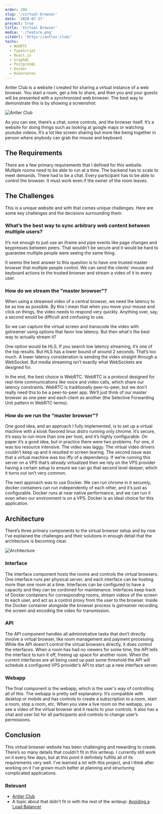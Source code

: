 ```yaml
---
order: 200
slug: '/virtual-browser'
date: '2020-07-17'
project: true
title: 'Virtual Browser'
media: './feature.png'
siteUrl: 'https://antler.club/'
techs:
  - WebRTC
  - TypeScript
  - React.js
  - GraphQL
  - PostgreSQL
  - Docker
  - Kubernetes
---
```


Antler Club is a website I created for sharing a virtual instance of a web browser. You start a room, get a link to share, and then you and your guests will be presented with a synchronized web browser. The best way to demonstrate this is by showing a screenshot:

![Antler Club](./antler-club-desktop.png)

As you can see, there’s a chat, some controls, and the browser itself. It’s a website for doing things such as looking at google maps or watching youtube videos. It’s a lot like screen sharing but more like being together in person where anybody can grab the mouse and keyboard.

## The Requirements

There are a few primary requirements that I defined for this website. Multiple rooms need to be able to run at a time. The backend has to scale to meet demands. There had to be a chat. Every participant has to be able to control the browser. It must work even if the owner of the room leaves.

## The Challenges

This is a unique website and with that comes unique challenges. Here are some key challenges and the decisions surrounding them:

### What’s the best way to sync arbitrary web content between multiple users?

It’s not enough to just use an iframe and pipe events like page changes and keypresses between peers. That wouldn't be secure and it would be hard to guarantee multiple people were seeing the same thing.

It seems the best answer to this question is to have one trusted master browser that multiple people control. We can send the clients' mouse and keyboard actions to the trusted browser and stream a video of it to every user.

### How do we stream the "master browser"?

When using a streamed video of a central browser, we need the latency to be as low as possible. By this I mean that when you move your mouse and click on things, the video needs to respond very quickly. Anything over, say, a second would be difficult and confusing to use.

So we can capture the virtual screen and transcode the video with gstreamer using options that favor low latency. But then what's the best way to actually stream it?

One option would be HLS. If you search low latency streaming, it’s one of the top results. But HLS has a lower bound of around 2 seconds. That’s too much. A lower latency consideration is sending the video straight through a WebSocket. But media streaming isn’t exactly what WebSockets are designed for.

In the end, the best choice is WebRTC. WebRTC is a protocol designed for real-time communications like voice and video calls, which share our latency constraints. WebRTC is traditionally peer-to-peer, but we don’t really need this to be a peer-to-peer app. We’ll just think of our master browser as one peer and each client as another (the Selective Forwarding Unit pattern in WebRTC terms).

### How do we run the “master browser”?

One good idea, and an approach I fully implemented, is to set up a virtual machine with a kiosk flavored linux distro running only chrome. It’s secure, it’s easy to run more than one per host, and it’s highly configurable. On paper it’s a good idea, but in practice there were two problems. For one, it was too resource intensive. The video was laggy. The virtual video drivers couldn’t keep up and it resulted in screen tearing. The second issue was that a virtual machine was too iffy of a dependency. If we’re running this server on a VPS that’s _already_ virtualized then we rely on the VPS provider having a certain setup to ensure we can go that second level deeper, which it turns out isn’t very common.

The next approach was to use Docker. We can run chrome in it securely, docker containers can run independently of each other, and it’s just as configurable. Docker runs at near native performance, and we can run it even when our environment is on a VPS. Docker is an ideal choice for this application.

## Architecture

There’s three primary components to the virtual browser setup and by now I’ve explained the challenges and their solutions in enough detail that the architecture is becoming clear.

![Architecture](./architecture.png)

### Interface

The interface component hosts the rooms and controls the virtual browsers. One interface runs per physical server, and each interface can be hosting more than one room at a time. Interfaces can be configured to have a capacity and they can be cordoned for maintenance. Interfaces keep track of Docker containers for corresponding rooms, stream videos of the screen to each user, and act as a control proxy from the user to the browser. Inside the Docker container alongside the browser process is gstreamer recording the screen and encoding the video for transmission.

### API

The API component handles all administrative tasks that don’t directly involve a virtual browser, like room management and payment processing. While the API doesn’t control the virtual browsers directly, it does control the interfaces. When a room has had no viewers for some time, the API tells the interface to turn it off, freeing up space for another room. When the current interfaces are all being used up past some threshold the API will schedule a configured VPS provider’s API to start up a new interface server.

### Webapp

The final component is the webapp, which is the user's way of controlling all of this. The webapp is pretty self explanatory. It’s compatible with desktop or mobile and has controls to create a subscription to a room, start a room, stop a room, etc. When you view a live room on the webapp, you see a video of the virtual browser and it reacts to your controls. It also has a chat and user list for all participants and controls to change user’s permissions.

## Conclusion

This virtual browser website has been challenging and rewarding to create. There’s so many details that couldn’t fit in this writeup. I currently still work on it every few days, but at this point it definitely fulfills all of its requirements very well. I’ve learned a lot with this project, and I think after working on it I’ve grown much better at planning and structuring complicated applications.

### Relevant

- [Antler Club](https://antler.club)
- A topic about that didn't fit in with the rest of the writeup: [Avoiding a Load Balancer](/virtual-browser/avoiding-a-load-balancer)
